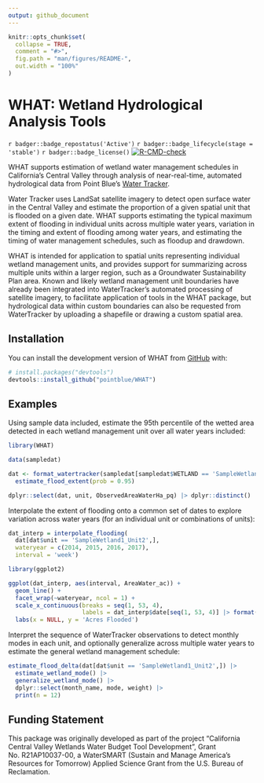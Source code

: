```yaml
---
output: github_document
---
```


<!-- README.md is generated from README.Rmd. Please edit that file -->

```r
knitr::opts_chunk$set(
  collapse = TRUE,
  comment = "#>",
  fig.path = "man/figures/README-",
  out.width = "100%"
)
```

# WHAT: Wetland Hydrological Analysis Tools

<!-- badges: start -->
`r badger::badge_repostatus('Active')`
`r badger::badge_lifecycle(stage = 'stable')`
`r badger::badge_license()`
[![R-CMD-check](https://github.com/pointblue/WHAT/actions/workflows/R-CMD-check.yaml/badge.svg)](https://github.com/pointblue/WHAT/actions/workflows/R-CMD-check.yaml)
<!-- `r badger::badge_doi("10.1111/2041-210X.12628", "yellow")` -->
<!-- badges: end -->

WHAT supports estimation of wetland water management schedules in California’s 
Central Valley through analysis of near-real-time, automated hydrological data 
from Point Blue's [Water Tracker](https://www.pointblue.org/watertracker). 

Water Tracker uses LandSat satellite imagery to detect open surface water in the 
Central Valley and estimate the proportion of a given spatial unit that is 
flooded on a given date. WHAT supports estimating the typical maximum extent of 
flooding in individual units across multiple water years, variation in the 
timing and extent of flooding among water years, and estimating the timing of 
water management schedules, such as floodup and drawdown. 

WHAT is intended for application to spatial units representing individual 
wetland management units, and provides support for summarizing across multiple 
units within a larger region, such as a Groundwater Sustainability Plan area. 
Known and likely wetland management unit boundaries have already been integrated 
into WaterTracker's automated processing of satellite imagery, to facilitate 
application of tools in the WHAT package, but hydrological data within custom 
boundaries can also be requested from WaterTracker by uploading a shapefile or 
drawing a custom spatial area.

## Installation

You can install the development version of WHAT from [GitHub](https://github.com/) with:

``` r
# install.packages("devtools")
devtools::install_github("pointblue/WHAT")
```

## Examples

Using sample data included, estimate the 95th percentile of the wetted area detected in each wetland management unit over all water years included:

```r
library(WHAT)

data(sampledat)

dat <- format_watertracker(sampledat[sampledat$WETLAND == 'SampleWetland1',]) |> 
  estimate_flood_extent(prob = 0.95)

dplyr::select(dat, unit, ObservedAreaWaterHa_pq) |> dplyr::distinct()
```

Interpolate the extent of flooding onto a common set of dates to explore variation across water years (for an individual unit or combinations of units):

```r
dat_interp = interpolate_flooding(
  dat[dat$unit == 'SampleWetland1_Unit2',], 
  wateryear = c(2014, 2015, 2016, 2017), 
  interval = 'week')

library(ggplot2)

ggplot(dat_interp, aes(interval, AreaWater_ac)) + 
  geom_line() +
  facet_wrap(~wateryear, ncol = 1) +
  scale_x_continuous(breaks = seq(1, 53, 4), 
                     labels = dat_interp$date[seq(1, 53, 4)] |> format('%b-%d')) +
  labs(x = NULL, y = 'Acres Flooded')
```

Interpret the sequence of WaterTracker observations to detect monthly modes in each unit, and optionally generalize across multiple water years to estimate the general wetland management schedule:

```r
estimate_flood_delta(dat[dat$unit == 'SampleWetland1_Unit2',]) |> 
  estimate_wetland_mode() |> 
  generalize_wetland_mode() |> 
  dplyr::select(month_name, mode, weight) |> 
  print(n = 12)

```



<!-- What is special about using `README.Rmd` instead of just `README.md`? You can include R chunks like so: -->

<!-- ```{r cars} -->
<!-- summary(cars) -->
<!-- ``` -->

<!-- You'll still need to render `README.Rmd` regularly, to keep `README.md` up-to-date. `devtools::build_readme()` is handy for this. You could also use GitHub Actions to re-render `README.Rmd` every time you push. An example workflow can be found here: <https://github.com/r-lib/actions/tree/v1/examples>. -->

<!-- You can also embed plots, for example: -->

<!-- ```{r pressure, echo = FALSE} -->
<!-- plot(pressure) -->
<!-- ``` -->

<!-- In that case, don't forget to commit and push the resulting figure files, so they display on GitHub and CRAN. -->

## Funding Statement

This package was originally developed as part of the project "California Central Valley Wetlands Water Budget Tool Development", Grant No. R21AP10037-00, a WaterSMART (Sustain and Manage America's Resources for Tomorrow) Applied Science Grant from the U.S. Bureau of Reclamation.
